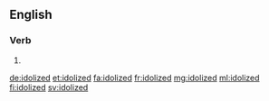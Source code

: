 ==English==

===Verb===
{{head|en|verb form}}

# {{en-past of|idolize}}

[[de:idolized]]
[[et:idolized]]
[[fa:idolized]]
[[fr:idolized]]
[[mg:idolized]]
[[ml:idolized]]
[[fi:idolized]]
[[sv:idolized]]